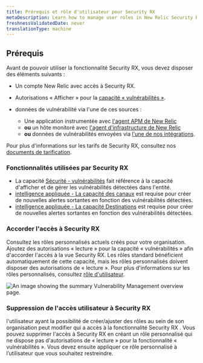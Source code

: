 ```yaml
---
title: Prérequis et rôle d'utilisateur pour Security RX
metaDescription: Learn how to manage user roles in New Relic Security RX.
freshnessValidatedDate: never
translationType: machine
---
```


## Prérequis

Avant de pouvoir utiliser la fonctionnalité Security RX, vous devez disposer des éléments suivants :

* Un compte New Relic avec accès à Security RX.

* Autorisations « Afficher » pour la [capacité « vulnérabilités »](/docs/accounts/accounts-billing/new-relic-one-user-management/user-permissions/#security).

* données de vulnérabilité via l&apos;une de ces sources :

  * Une application instrumentée avec [l&apos;agent APM de New Relic](/docs/apm/new-relic-apm/getting-started/introduction-apm/)
  * **ou** un hôte monitoré avec [l&apos;agent d&apos;infrastructure de New Relic](/docs/infrastructure/infrastructure-agent/new-relic-guided-install-overview/)
  * **ou** données de vulnérabilités envoyées via [l&apos;une de nos intégrations](/docs/vulnerability-management/integrations/overview).

Pour plus d&apos;informations sur les tarifs de Security RX, consultez nos [documents de tarification](/docs/licenses/license-information/usage-plans/new-relic-one-usage-plan-descriptions/#list-price).

### Fonctionnalités utilisées par Security RX

* La capacité [Sécurité - vulnérabilités](/docs/accounts/accounts-billing/new-relic-one-user-management/user-permissions/#security) fait référence à la capacité d&apos;afficher et de gérer les vulnérabilités détectées dans l&apos;entité.
* [intelligence appliquée - La capacité des canaux](/docs/accounts/accounts-billing/new-relic-one-user-management/user-permissions/#applied-intelligence) est requise pour créer de nouvelles alertes sortantes en fonction des vulnérabilités détectées.
* [intelligence appliquée - La capacité Destinations](/docs/accounts/accounts-billing/new-relic-one-user-management/user-permissions/#applied-intelligence) est requise pour créer de nouvelles alertes sortantes en fonction des vulnérabilités détectées.

### Accorder l&apos;accès à Security RX

Consultez les rôles personnalisés actuels créés pour votre organisation. Ajoutez des autorisations « lecture » pour la capacité « vulnérabilités » afin d&apos;accorder l&apos;accès à la vue Security RX. Les rôles standard bénéficient automatiquement de cette capacité, mais les rôles personnalisés doivent disposer des autorisations de « lecture ». Pour plus d&apos;informations sur les rôles personnalisés, consultez [rôle d&apos;utilisateur](/docs/accounts/accounts-billing/new-relic-one-user-management/user-management-concepts/#roles).

<img title="Vulnerability Management overview" alt="An image showing the summary Vulnerability Management overview page." src="/images/vm_user_role.webp" />

### Suppression de l&apos;accès utilisateur à Security RX

l&apos;utilisateur ayant la possibilité de créer/ajuster des rôles au sein de son organisation peut modifier qui a accès à la fonctionnalité Security RX . Vous pouvez supprimer l&apos;accès à Security RX en créant un rôle personnalisé qui ne dispose pas d&apos;autorisations de « lecture » pour la fonctionnalité « vulnérabilités ». Vous devez ensuite appliquer ce rôle personnalisé à l’utilisateur que vous souhaitez restreindre.
